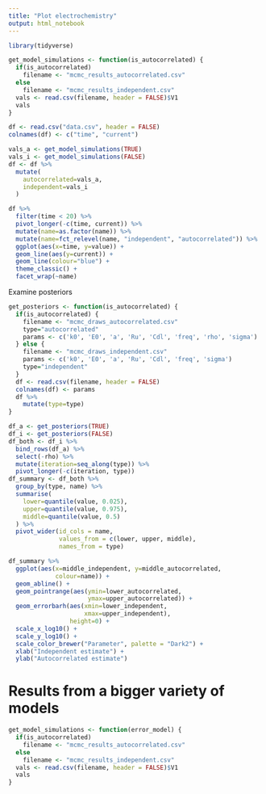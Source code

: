 ```yaml
---
title: "Plot electrochemistry"
output: html_notebook
---
```


```r
library(tidyverse)
```

```r
get_model_simulations <- function(is_autocorrelated) {
  if(is_autocorrelated)
    filename <- "mcmc_results_autocorrelated.csv"
  else
    filename <- "mcmc_results_independent.csv"
  vals <- read.csv(filename, header = FALSE)$V1
  vals
}

df <- read.csv("data.csv", header = FALSE)
colnames(df) <- c("time", "current")

vals_a <- get_model_simulations(TRUE)
vals_i <- get_model_simulations(FALSE)
df <- df %>% 
  mutate(
    autocorrelated=vals_a,
    independent=vals_i
  )

df %>% 
  filter(time < 20) %>% 
  pivot_longer(-c(time, current)) %>% 
  mutate(name=as.factor(name)) %>% 
  mutate(name=fct_relevel(name, "independent", "autocorrelated")) %>% 
  ggplot(aes(x=time, y=value)) +
  geom_line(aes(y=current)) +
  geom_line(colour="blue") +
  theme_classic() +
  facet_wrap(~name)
```

Examine posteriors
```r
get_posteriors <- function(is_autocorrelated) {
  if(is_autocorrelated) {
    filename <- "mcmc_draws_autocorrelated.csv"
    type="autocorrelated"
    params <- c('k0', 'E0', 'a', 'Ru', 'Cdl', 'freq', 'rho', 'sigma')
  } else {
    filename <- "mcmc_draws_independent.csv"
    params <- c('k0', 'E0', 'a', 'Ru', 'Cdl', 'freq', 'sigma')
    type="independent"
  }
  df <- read.csv(filename, header = FALSE)
  colnames(df) <- params
  df %>% 
    mutate(type=type)
}

df_a <- get_posteriors(TRUE)
df_i <- get_posteriors(FALSE)
df_both <- df_i %>% 
  bind_rows(df_a) %>% 
  select(-rho) %>% 
  mutate(iteration=seq_along(type)) %>% 
  pivot_longer(-c(iteration, type))
df_summary <- df_both %>% 
  group_by(type, name) %>% 
  summarise(
    lower=quantile(value, 0.025),
    upper=quantile(value, 0.975),
    middle=quantile(value, 0.5)
  ) %>% 
  pivot_wider(id_cols = name,
              values_from = c(lower, upper, middle),
              names_from = type)

df_summary %>% 
  ggplot(aes(x=middle_independent, y=middle_autocorrelated,
             colour=name)) +
  geom_abline() +
  geom_pointrange(aes(ymin=lower_autocorrelated,
                      ymax=upper_autocorrelated)) +
  geom_errorbarh(aes(xmin=lower_independent,
                     xmax=upper_independent),
                 height=0) +
  scale_x_log10() +
  scale_y_log10() +
  scale_color_brewer("Parameter", palette = "Dark2") +
  xlab("Independent estimate") +
  ylab("Autocorrelated estimate")
```
# Results from a bigger variety of models

```r
get_model_simulations <- function(error_model) {
  if(is_autocorrelated)
    filename <- "mcmc_results_autocorrelated.csv"
  else
    filename <- "mcmc_results_independent.csv"
  vals <- read.csv(filename, header = FALSE)$V1
  vals
}
```



